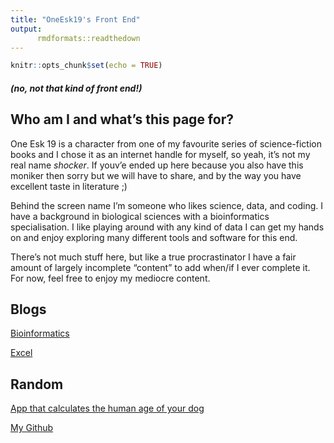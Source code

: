 ```yaml
---
title: "OneEsk19's Front End"
output: 
      rmdformats::readthedown
---
```


```r
knitr::opts_chunk$set(echo = TRUE)
```

##### (no, not that kind of front end!)

## Who am I and what's this page for?

One Esk 19 is a character from one of my favourite series of science-fiction books and I chose it as an internet handle for myself, so yeah, it's not my real name *shocker*. If youv'e ended up here because you also have this moniker then sorry but we will have to share, and by the way you have excellent taste in literature ;)

Behind the screen name I'm someone who likes science, data, and coding. I have a background in biological sciences with a bioinformatics specialisation. I like playing around with any kind of data I can get my hands on and enjoy exploring many different tools and software for this end. 

There's not much stuff here, but like a true procrastinator I have a fair amount of largely incomplete "content" to add when/if I ever complete it. For now, feel free to enjoy my mediocre content.


## Blogs

[Bioinformatics](/bioinformatics.hmtl)

[Excel](/excel.html)

## Random

[App that calculates the human age of your dog](https://oneesk19.shinyapps.io/dgapp/)

[My Github](https://github.com/OneEsk19)
